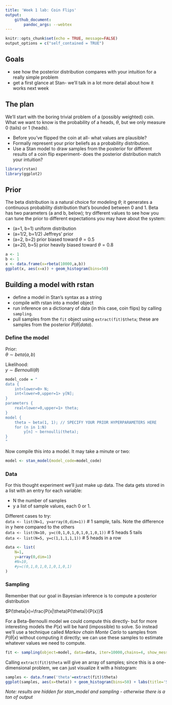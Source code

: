 ```yaml
---
title: 'Week 1 lab: Coin Flips'
output: 
    github_document:
        pandoc_args: --webtex
---
```


```r
knitr::opts_chunk$set(echo = TRUE, message=FALSE)
output_options = c("self_contained = TRUE")
```

## Goals

* see how the posterior distribution compares with your intuition for a really simple problem  
* get a first glance at Stan- we'll talk in a lot more detail about how it works next week

## The plan
We'll start with the boring trivial problem of a (possibly weighted) coin. What we want to know is the probability of a heads, $\theta$, but we only measure 0 (tails) or 1 (heads). 

* Before you've flipped the coin at all- what values are plausible?  
* Formally represent your prior beliefs as a probability distribution.  
* Use a Stan model to draw samples from the posterior for different results of a coin flip experiment- does the posterior distribution match your intuition?

```r
library(rstan)
library(ggplot2)
```

## Prior

The beta distribution is a natural choice for modeling $\theta$; it generates a continuous probability distribution that's bounded between 0 and 1. Beta has two parameters (a and b, below); try different values to see how you can tune the prior to different expectations you may have about the system:

* (a=1, b=1) uniform distribution  
* (a=1/2, b=1/2) Jeffreys' prior  
* (a=2, b=2) prior biased toward $\theta=0.5$  
* (a=20, b=5) prior heavily biased toward $\theta=0.8$

```r
a <- 1
b <- 1
x <- data.frame(x=rbeta(10000,a,b))
ggplot(x, aes(x=x)) + geom_histogram(bins=50)
```

## Building a model with rstan

* define a model in Stan's syntax as a string  
* compile with rstan into a model object  
* run inference on a dictionary of data (in this case, coin flips) by calling `sampling`.  
* pull samples from the `fit` object using `extract(fit)$theta`; these are samples from the posterior $P(\theta|data)$.

### Define the model

Prior:  
$\theta \sim beta(a,b)$  

Likelihood:  
$y \sim Bernoulli(\theta)$

```r
model_code = "
data {
    int<lower=0> N;
    int<lower=0,upper=1> y[N];
}
parameters {
    real<lower=0,upper=1> theta;
}
model {
    theta ~ beta(1, 1); // SPECIFY YOUR PRIOR HYPERPARAMETERS HERE
    for (n in 1:N)
        y[n] ~ bernoulli(theta);
}
"
```

Now compile this into a model. It may take a minute or two:

```r
model <- stan_model(model_code=model_code)
```

### Data

For this thought experiment we'll just make up data. The data gets stored in a list with an entry for each variable:

* N the number of samples  
* y a list of sample values, each 0 or 1.

Different cases to try:  
```data <- list(N=1, y=array(0,dim=1))``` # 1 sample, tails. Note the difference in y here compared to the others  
```data <- list(N=10, y=c(0,1,0,1,0,1,0,1,0,1))``` # 5 heads 5 tails  
```data <- list(N=5, y=c(1,1,1,1,1))``` # 5 heads in a row  


```r
data <- list(
    N=1,
    y=array(0,dim=1)
    #N=10,
    #y=c(0,1,0,1,0,1,0,1,0,1)
)
```

### Sampling

Remember that our goal in Bayesian inference is to compute a posterior distribution

$P(\theta|x)=\frac{P(x|\theta)P(\theta)}{P(x)}$

For a Beta-Bernoulli model we could compute this directly- but for more interesting models the $P(x)$ will be hard (impossible) to solve. So instead we'll use a technique called *Markov chain Monte Carlo* to samples from $P(\theta|x)$ without computing it directly; we can use these samples to estimate whatever values we need to compute.

```r
fit <- sampling(object=model, data=data, iter=10000,chains=4, show_messages=FALSE)
```

Calling `extract(fit)$theta` will give an array of samples; since this is a one-dimensional problem, we can just visualize it with a histogram:

```r
samples <- data.frame('theta'=extract(fit)$theta)
ggplot(samples, aes(x=theta)) + geom_histogram(bins=50) + labs(title='Samples from posterior')
```


*Note: results are hidden for stan_model and sampling - otherwise there is a ton of output*
